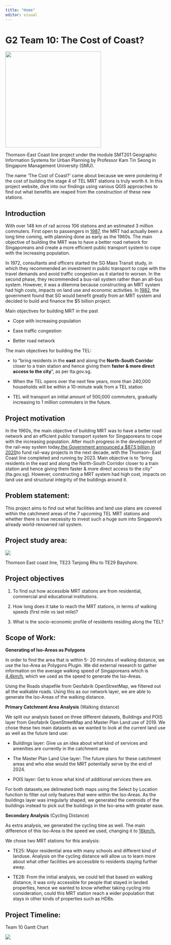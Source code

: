 ```yaml
---
title: "Home"
editor: visual
---
```


# G2 Team 10: The Cost of Coast?

![](images/photo_2022-11-20_19-14-49.jpg){fig-align="center" width="300"}

Thomson-East Coast line project under the module SMT201 Geographic Information Systems for Urban Planning by Professor Kam Tin Seong in Singapore Management University (SMU).

The name 'The Cost of Coast?' came about because we were pondering if the cost of building the stage 4 of TEL MRT stations is truly worth it. In this project website, dive into our findings using various QGIS approaches to find out what benefits are reaped from the construction of these new stations.

## Introduction

With over 148 km of rail across 106 stations and an estimated 3 million commuters. First open to passengers in [1987](https://www.sgtrains.com/network-history.html), the MRT had actually been a long time coming, with planning done as early as the 1960s. The main objective of building the MRT was to have a better road network for Singaporeans and create a more efficient public transport system to cope with the increasing population. 

In 1972, consultants and officers started the SG Mass Transit study, in which they recommended an investment in public transport to cope with the travel demands and avoid traffic congestion as it started to worsen. In the second phase, they recommended a bus-rail system rather than an all-bus system. However, it was a dilemma because constructing an MRT system had high costs, impacts on land use and economic activities. In [1982](https://www.sgtrains.com/network-history.html), the government found that SG would benefit greatly from an MRT system and decided to build and finance the \$5 billion project.

Main objectives for building MRT in the past

-   Cope with increasing population

-   Ease traffic congestion

-   Better road network

The main objectives for building the TEL:

-   to "bring residents in the **east** and along the **North-South Corrido**r closer to a train station and hence giving them **faster & more direct access to the city**", as per lta.gov.sg.

-   When the TEL opens over the next few years, more than 240,000 households will be within a 10-minute walk from a TEL station

-   TEL will transport an initial amount of 500,000 commuters, gradually increasing to 1 million commuters in the future.

## Project motivation

In the 1960s, the main objective of building MRT was to have a better road network and an efficient public transport system for Singaporeans to cope with the increasing population. After much progress in the development of the rail-way system today,[the Government announced a \$87.5 billion in 2020](https://www.roots.gov.sg/stories-landing/stories/the-mass-rapid-transit/story)to fund rail-way projects in the next decade, with the Thomson- East Coast line completed and running by 2023. Main objective is to "bring residents in the east and along the North-South Corridor closer to a train station and hence giving them faster & more direct access to the city" (lta.gov.sg). However, constructing a MRT system had high cost, impacts on land use and structural integrity of the buildings around it.

## Problem statement:

This project aims to find out what facilities and land use plans are covered within the catchment areas of the 7 upcoming TEL MRT stations and whether there is true necessity to invest such a huge sum into Singapore's already world-renowned rail system.

## Project study area:

![](images/TEL_Diagram-scaled.jpg)

Thomson East coast line, TE23 Tanjong Rhu to TE29 Bayshore.

## Project objectives

1.  To find out how accessible MRT stations are from residential, commercial and educational institutions.

2.  How long does it take to reach the MRT stations, in terms of walking speeds (first mile vs last mile)?

3.  What is the socio-economic profile of residents residing along the TEL?

## Scope of Work:

**Generating of Iso-Areas as Polygons**

In order to find the area that is within 5- 20 minutes of walking distance, we use the Iso-Area as Polygons Plugin. We did external research to gather information on the average walking speed of Singaporeans which is [4.4km/h](https://ascelibrary.org/doi/10.1061/%28ASCE%290733-947X%281986%29112%3A3%28229%29), which we used as the speed to generate the Iso-Areas.

Using the Roads shapefile from Geofabrik OpenStreetMap, we filtered out all the walkable roads. Using this as our network layer, we are able to generate the Iso-Areas of the walking distance.

**Primary Catchment Area Analysis** (Walking distance)

We split our analysis based on three different datasets, Buildings and POIS layer from Geofabrik OpenStreetMap and Master Plan Land use of 2019. We chose these two main datasets as we wanted to look at the current land use as well as the future land use: 

-   Buildings layer: Give us an idea about what kind of services and amenities are currently in the catchment area

-   The Master Plan Land Use layer: The future plans for these catchment areas and who else would the MRT potentially serve by the end of 2024. 

-   POIS layer: Get to know what kind of additional services there are.

For both datasets,we delineated both maps using the Select by Location function to filter out only features that were within the Iso-Areas. As the buildings layer was irregularly shaped, we generated the centroids of the buildings instead to pick out the buildings in the Iso-area with greater ease.

**Secondary Analysis** (Cycling Distance)

As extra analysis, we generated the cycling time as well. The main difference of this Iso-Area is the speed we used, changing it to [16km/h.](https://www.bikelockwiki.com/average-cycling-speed/#:~:text=The%20average%20speed%20of%20a,-19%20km%2Fh)

We chose two MRT stations for this analysis:

-   TE25: Major residential area with many schools and different kind of landuse. Analysis on the cycling distance will allow us to learn more about what other facilities are accessible to residents staying further away.

-   TE28: From the initial analysis, we could tell that based on walking distance, it was only accessible for people that stayed in landed properties, hence we wanted to know whether taking cycling into consideration, could this MRT station reach a wider population that stays in other kinds of properties such as HDBs.

## Project Timeline:

Team 10 Gantt Chart

![](images/photo_2022-11-20_17-14-56.jpg)
